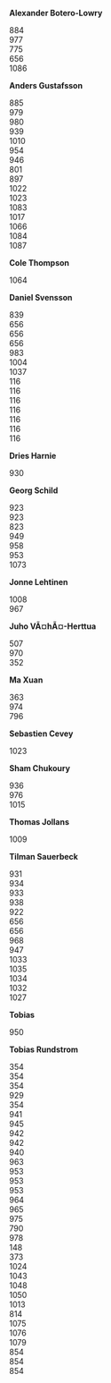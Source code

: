 '''Alexander Botero-Lowry'''
;<mantis>884</mantis>
;<mantis>977</mantis>
;<mantis>775</mantis>
;<mantis>656</mantis>
;<mantis>1086</mantis>
'''Anders Gustafsson'''
;<mantis>885</mantis>
;<mantis>979</mantis>
;<mantis>980</mantis>
;<mantis>939</mantis>
;<mantis>1010</mantis>
;<mantis>954</mantis>
;<mantis>946</mantis>
;<mantis>801</mantis>
;<mantis>897</mantis>
;<mantis>1022</mantis>
;<mantis>1023</mantis>
;<mantis>1083</mantis>
;<mantis>1017</mantis>
;<mantis>1066</mantis>
;<mantis>1084</mantis>
;<mantis>1087</mantis>
'''Cole Thompson'''
;<mantis>1064</mantis>
'''Daniel Svensson'''
;<mantis>839</mantis>
;<mantis>656</mantis>
;<mantis>656</mantis>
;<mantis>656</mantis>
;<mantis>983</mantis>
;<mantis>1004</mantis>
;<mantis>1037</mantis>
;<mantis>116</mantis>
;<mantis>116</mantis>
;<mantis>116</mantis>
;<mantis>116</mantis>
;<mantis>116</mantis>
;<mantis>116</mantis>
;<mantis>116</mantis>
'''Dries Harnie'''
;<mantis>930</mantis>
'''Georg Schild'''
;<mantis>923</mantis>
;<mantis>923</mantis>
;<mantis>823</mantis>
;<mantis>949</mantis>
;<mantis>958</mantis>
;<mantis>953</mantis>
;<mantis>1073</mantis>
'''Jonne Lehtinen'''
;<mantis>1008</mantis>
;<mantis>967</mantis>
'''Juho VÃ¤hÃ¤-Herttua'''
;<mantis>507</mantis>
;<mantis>970</mantis>
;<mantis>352</mantis>
'''Ma Xuan'''
;<mantis>363</mantis>
;<mantis>974</mantis>
;<mantis>796</mantis>
'''Sebastien Cevey'''
;<mantis>1023</mantis>
'''Sham Chukoury'''
;<mantis>936</mantis>
;<mantis>976</mantis>
;<mantis>1015</mantis>
'''Thomas Jollans'''
;<mantis>1009</mantis>
'''Tilman Sauerbeck'''
;<mantis>931</mantis>
;<mantis>934</mantis>
;<mantis>933</mantis>
;<mantis>938</mantis>
;<mantis>922</mantis>
;<mantis>656</mantis>
;<mantis>656</mantis>
;<mantis>968</mantis>
;<mantis>947</mantis>
;<mantis>1033</mantis>
;<mantis>1035</mantis>
;<mantis>1034</mantis>
;<mantis>1032</mantis>
;<mantis>1027</mantis>
'''Tobias'''
;<mantis>950</mantis>
'''Tobias Rundstrom'''
;<mantis>354</mantis>
;<mantis>354</mantis>
;<mantis>354</mantis>
;<mantis>929</mantis>
;<mantis>354</mantis>
;<mantis>941</mantis>
;<mantis>945</mantis>
;<mantis>942</mantis>
;<mantis>942</mantis>
;<mantis>940</mantis>
;<mantis>963</mantis>
;<mantis>953</mantis>
;<mantis>953</mantis>
;<mantis>953</mantis>
;<mantis>964</mantis>
;<mantis>965</mantis>
;<mantis>975</mantis>
;<mantis>790</mantis>
;<mantis>978</mantis>
;<mantis>148</mantis>
;<mantis>373</mantis>
;<mantis>1024</mantis>
;<mantis>1043</mantis>
;<mantis>1048</mantis>
;<mantis>1050</mantis>
;<mantis>1013</mantis>
;<mantis>814</mantis>
;<mantis>1075</mantis>
;<mantis>1076</mantis>
;<mantis>1079</mantis>
;<mantis>854</mantis>
;<mantis>854</mantis>
;<mantis>854</mantis>